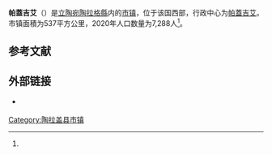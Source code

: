 {{noteTA
|1=zh-cn:陶拉盖;zh-hk:陶拉蓋;zh-tw:陶拉格;
}}
{{Infobox settlement
| name                    = 帕蓋吉艾市镇
| native_name             = Pagėgių savivaldybė
| native_name_lang        = lt
| settlement_type         = [[立陶宛市鎮|市镇]]
| image_skyline           = Pagėgiai, katalikų bažnyčia.JPG
| image_caption           = 位于帕蓋吉艾的天主教堂
| image_flag              = 
| flag_size               = 125px
| image_shield            = Pagėgiai COA.svg
| shield_size             = 75px
| image_map               = Pagegiai dst.svg
| map_caption             = 帕蓋吉艾市镇在立陶宛的位置
| coordinates             = 
| coor_pinpoint           = 
| coordinates_footnotes   = 
| subdivision_type        = [[世界政區索引|国家]]
| subdivision_name        = {{LIT}}
| subdivision_type1       = [[立陶宛传统地区|传统地区]]
| subdivision_name1       = [[小立陶宛|小立陶宛]]
| subdivision_type2       = [[立陶宛縣份|县份]]
| subdivision_name2       = [[陶拉格縣|陶拉格縣]]
| established_title       = 
| established_date        = 
| seat_type               = 行政中心
| seat                    = [[帕蓋吉艾|帕蓋吉艾]]
| unit_pref               = Metric
| area_total_km2          = 537
| area_rank               = 
| area_note               = 
| area_footnotes          = <ref name=VLE>{{cite encyclopedia | encyclopedia = Visuotinė lietuvių enciklopedija | title = Pagėgių savivaldybė | url = https://www.vle.lt/straipsnis/pagegiu-savivaldybe/ | access-date = 2021-07-18 | language = lt | edition =  | date = 2014 | publisher = Mokslo ir enciklopedijų leidybos institutas | volume = 24 | location = Vilnius | archive-date = 2021-10-23 | archive-url = https://web.archive.org/web/20211023033413/https://www.vle.lt/straipsnis/pagegiu-savivaldybe/ }}</ref>
| population_as_of        = 2020年
| population_total        = 7288
| population_density_km2  = auto
| population_note         = 
| population_footnotes    = <ref name=VLE/>
| timezone1               = [[欧洲东部时间|EET]]
| utc_offset1             = +2
| timezone1_DST           = [[欧洲东部夏令时间|EEST]]
| utc_offset1_DST         = +3
| postal_code_type        = 邮政编码
| postal_code             = 
| area_code_type          = 
| area_code               = 441
| iso_code                = 
| website                 = {{URL|http://www.pagegiai.lt/}}
| footnotes               = 
}}
'''帕蓋吉艾'''（{{lang-lt|Pagėgių savivaldybė}}）是[[立陶宛|立陶宛]][[陶拉格縣|陶拉格縣]]内的[[立陶宛市鎮|市镇]]，位于该国西部，行政中心为[[帕蓋吉艾|帕蓋吉艾]]。市镇面積为537平方公里，2020年人口数量为7,288人<ref name=VLE/>。

== 参考文献 ==
{{Reflist}}

== 外部链接 ==
{{commonscat|Pagėgiai Municipality|position=left}}
* {{Official site|http://www.pagegiai.lt/}} {{lt icon}} {{en}} {{ru}}

{{DEFAULTSORT:Pagegiai}}
[[Category:陶拉盖县市镇|Category:陶拉盖县市镇]]